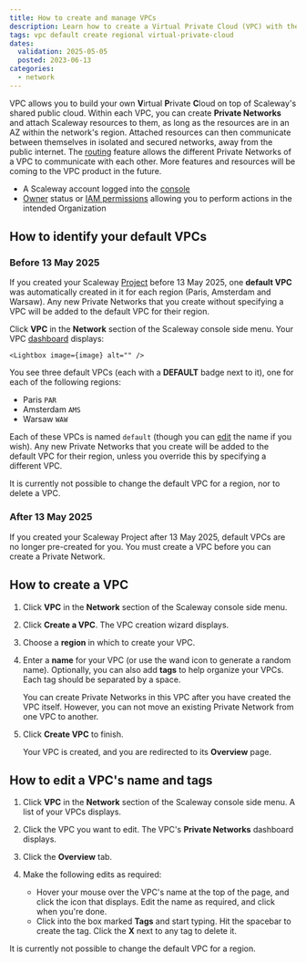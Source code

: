 ```yaml
---
title: How to create and manage VPCs
description: Learn how to create a Virtual Private Cloud (VPC) with the Scaleway console. Follow this detailed guide to set up secure and isolated network infrastructure for your cloud resources.
tags: vpc default create regional virtual-private-cloud
dates:
  validation: 2025-05-05
  posted: 2023-06-13
categories:
  - network
---
```




VPC allows you to build your own **V**irtual **P**rivate **C**loud on top of Scaleway's shared public cloud. Within each VPC, you can create **Private Networks** and attach Scaleway resources to them, as long as the resources are in an AZ within the network's region. Attached resources can then communicate between themselves in isolated and secured networks, away from the public internet. The [routing](/vpc/concepts/#routing) feature allows the different Private Networks of a VPC to communicate with each other. More features and resources will be coming to the VPC product in the future.

<Requirements />

- A Scaleway account logged into the [console](https://console.scaleway.com)
- [Owner](/iam/concepts/#owner) status or [IAM permissions](/iam/concepts/#permission) allowing you to perform actions in the intended Organization

## How to identify your default VPCs

### Before 13 May 2025

If you created your Scaleway [Project](/organizations-and-projects/concepts/#project) before 13 May 2025, one **default VPC** was automatically created in it for each region (Paris, Amsterdam and Warsaw). Any new Private Networks that you create without specifying a VPC will be added to the default VPC for their region.

Click **VPC** in the **Network** section of the Scaleway console side menu. Your VPC [dashboard](https://console.scaleway.com/vpc/vpc) displays:

    <Lightbox image={image} alt="" />

You see three default VPCs (each with a **DEFAULT** badge next to it), one for each of the following regions:

- Paris `PAR`
- Amsterdam `AMS`
- Warsaw `WAW`

Each of these VPCs is named `default` (though you can [edit](#how-to-edit-a-vpcs-name-and-tags) the name if you wish). Any new Private Networks that you create will be added to the default VPC for their region, unless you override this by specifying a different VPC.

It is currently not possible to change the default VPC for a region, nor to delete a VPC.

### After 13 May 2025

If you created your Scaleway Project after 13 May 2025, default VPCs are no longer pre-created for you. You must create a VPC before you can create a Private Network.

## How to create a VPC

1. Click **VPC** in the **Network** section of the Scaleway console side menu.

2. Click <Icon name="plus" /> **Create a VPC**. The VPC creation wizard displays.

    <Lightbox image={image2} alt="" />

3. Choose a **region** in which to create your VPC.

4. Enter a **name** for your VPC (or use the wand icon to generate a random name). Optionally, you can also add **tags** to help organize your VPCs. Each tag should be separated by a space.

    <NetworkResourceNaming />

    <Message type="note">
    You can create Private Networks in this VPC after you have created the VPC itself. However, you can not move an existing Private Network from one VPC to another.
    </Message>

5. Click **Create VPC** to finish.

    Your VPC is created, and you are redirected to its **Overview** page.

## How to edit a VPC's name and tags

1. Click **VPC** in the **Network** section of the Scaleway console side menu. A list of your VPCs displays.

2. Click the VPC you want to edit. The VPC's **Private Networks** dashboard displays.

3. Click the **Overview** tab.

4. Make the following edits as required:

    <Lightbox image={image3} alt="" />

    - Hover your mouse over the VPC's name at the top of the page, and click the <Icon name="edit" /> icon that displays. Edit the name as required, and click <Icon name="validate" /> when you're done.
    - Click into the box marked **Tags** and start typing. Hit the spacebar to create the tag. Click the **X** next to any tag to delete it.

It is currently not possible to change the default VPC for a region.


